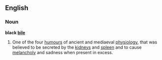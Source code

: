 ==English==
===Noun===
'''black [[bile]]'''

# One of the four [[humour]]s of ancient and mediaeval [[physiology]], that was believed to be secreted by the [[kidney]]s and [[spleen]] and to cause [[melancholy]] and sadness when present in excess.